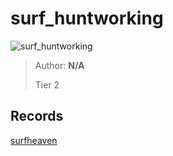 
# surf_huntworking

![surf_huntworking](https://raw.githubusercontent.com/Sayt123/SurfMapPics/Maps-and-bonuses/csgo/surf_huntworking.jpg)

> Author: **N/A**
>
> Tier 2

## Records

[surfheaven](https://surfheaven.eu/map/surf_huntworking)
